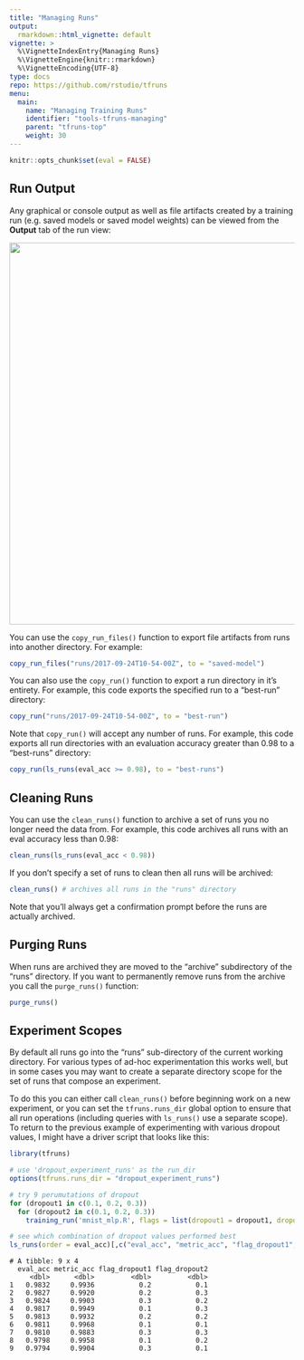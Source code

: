```yaml
---
title: "Managing Runs"
output: 
  rmarkdown::html_vignette: default
vignette: >
  %\VignetteIndexEntry{Managing Runs}
  %\VignetteEngine{knitr::rmarkdown}
  %\VignetteEncoding{UTF-8}
type: docs
repo: https://github.com/rstudio/tfruns
menu:
  main:
    name: "Managing Training Runs"
    identifier: "tools-tfruns-managing"
    parent: "tfruns-top"
    weight: 30
---
```


```r
knitr::opts_chunk$set(eval = FALSE)
```

## Run Output

Any graphical or console output as well as file artifacts created by a training run (e.g. saved models or saved model weights) can be viewed from the **Output** tab of the run view:

<kbd><img src="images/view_run_output.png" width=675/></kbd>

You can use the `copy_run_files()` function to export file artifacts from runs into another directory. For example:

```r
copy_run_files("runs/2017-09-24T10-54-00Z", to = "saved-model")
```

You can also use the `copy_run()` function to export a run directory in it's entirety. For example, this code exports the specified run to a "best-run" directory:

```r
copy_run("runs/2017-09-24T10-54-00Z", to = "best-run")
```

Note that `copy_run()` will accept any number of runs. For example, this code exports all run directories with an evaluation accuracy greater than 0.98 to a "best-runs" directory:

```r
copy_run(ls_runs(eval_acc >= 0.98), to = "best-runs")
```

## Cleaning Runs

You can use the `clean_runs()` function to archive a set of runs you no longer need the data from. For example, this code archives all runs with an eval accuracy less than 0.98:

```r
clean_runs(ls_runs(eval_acc < 0.98))
```

If you don't specify a set of runs to clean then all runs will be archived:

```r
clean_runs() # archives all runs in the "runs" directory
```

Note that you'll always get a confirmation prompt before the runs are actually archived.

## Purging Runs

When runs are archived they are moved to the "archive" subdirectory of the "runs" directory. If you want to permanently remove runs from the archive you call the `purge_runs()` function:

```r
purge_runs()
```

## Experiment Scopes

By default all runs go into the "runs" sub-directory of the current working directory. For various types of ad-hoc experimentation this works well, but in some cases you may want to create a separate directory scope for the set of runs that compose an experiment.

To do this you can either call `clean_runs()` before beginning work on a new experiment, or you can set the `tfruns.runs_dir` global option to ensure that all run operations (including queries with `ls_runs()` use a separate scope). To return to the previous example of experimenting with various dropout values, I might have a driver script that looks like this:

```r
library(tfruns)

# use 'dropout_experiment_runs' as the run_dir
options(tfruns.runs_dir = "dropout_experiment_runs")

# try 9 perumutations of dropout
for (dropout1 in c(0.1, 0.2, 0.3))
  for (dropout2 in c(0.1, 0.2, 0.3))
    training_run('mnist_mlp.R', flags = list(dropout1 = dropout1, dropout2 = dropout2))

# see which combination of dropout values performed best
ls_runs(order = eval_acc)[,c("eval_acc", "metric_acc", "flag_dropout1", "flag_dropout2")]
```
```
# A tibble: 9 x 4
  eval_acc metric_acc flag_dropout1 flag_dropout2
     <dbl>      <dbl>         <dbl>         <dbl>
1   0.9832     0.9936           0.2           0.1
2   0.9827     0.9920           0.2           0.3
3   0.9824     0.9903           0.3           0.2
4   0.9817     0.9949           0.1           0.3
5   0.9813     0.9932           0.2           0.2
6   0.9811     0.9968           0.1           0.1
7   0.9810     0.9883           0.3           0.3
8   0.9798     0.9958           0.1           0.2
9   0.9794     0.9904           0.3           0.1
```

